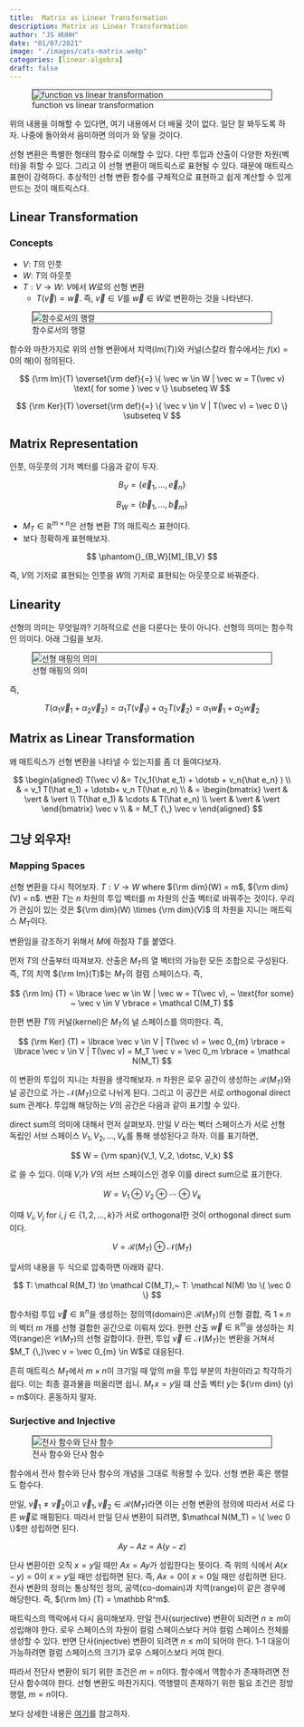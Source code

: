 ```yaml
---
title:  Matrix as Linear Transformation
description: Matrix as Linear Transformation
author: "JS HUHH"
date: "01/07/2021"
image: "./images/cats-matrix.webp"
categories: [linear-algebra]
draft: false
---
```

:::{layout="[-2, 10, -2]"}
![function vs linear transformation ](https://github.com/anarinsk/lostineconomics-v2-1/blob/master/images/linear-transform/matrix_func.png?raw=true){ style="margin: auto; display: block; border:1px solid #2d2d2d;"}
:::

위의 내용을 이해할 수 있다면, 여기 내용에서 더 배울 것이 없다. 일단 잘 봐두도록 하자. 나중에 돌아와서 음미하면 의미가 와 닿을 것이다. 

선형 변환은 특별한 형태의 함수로 이해할 수 있다. 다만 투입과 산출이 다양한 차원(벡터)을 취할 수 있다. 그리고 이 선형 변환이 매트릭스로 표현될 수 있다. 때문에 매트릭스 표현이 강력하다. 추상적인 선형 변환 함수를 구체적으로 표현하고 쉽게 계산할 수 있게 만드는 것이 매트릭스다. 

## Linear Transformation 

### Concepts 

- $V$: $T$의 인풋 
- $W$: $T$의 아웃풋 
- $T: V \to W$: $V$에서 $W$로의 선형 변환 
	- $T(\vec v) = \vec w$. 즉, $\vec v \in V$를 $\vec w \in W$로 변환하는 것을 나타낸다. 

:::{layout="[-2, 10, -2]"}
![함수로서의 행렬](https://github.com/anarinsk/lostineconomics-v2-1/blob/master/images/linear-transform/matrix_func_fig.png?raw=true){ style="margin: auto; display: block; border:1px solid #2d2d2d;"}
:::

함수와 마찬가지로 위의 선형 변환에서 치역(Im($T$))와 커널(스칼라 함수에서는 $f(x) = 0$의 해)이 정의된다. 

$$
{\rm Im}(T) \overset{\rm def}{=} \{ \vec w \in W | \vec w = T(\vec v) \text{ for some } \vec v \} \subseteq W
$$

$$
{\rm Ker}(T) \overset{\rm def}{=} \{ \vec v \in V | T(\vec v) = \vec 0 \} \subseteq V
$$

## Matrix Representation 

인풋, 아웃풋의 기저 벡터를 다음과 같이 두자. 

$$
B_V = \{ \vec e_1, \dotsc, \vec e_n \}
$$

$$
B_W = \{ \vec b_1, \dotsc, \vec b_m \}
$$

- $M_T \in \mathbb R^{m \times n}$은 선형 변환 $T$의 매트릭스 표현이다. 
- 보다 정확하게 표현해보자. 

$$
\phantom{}_{B_W}[M]_{B_V}
$$

즉, $V$의 기저로 표현되는 인풋을 $W$의 기저로 표현되는 아웃풋으로 바꿔준다. 

## Linearity 

선형의 의미는 무엇일까? 기하적으로 선을 다룬다는 뜻이 아니다. 선형의 의미는 함수적인 의미다. 아래 그림을 보자. 

:::{layout="[-2, 10, -2]"}
![선형 매핑의 의미](https://github.com/anarinsk/lostineconomics-v2-1/blob/master/images/linear-transform/linearity.png?raw=true){ style="margin: auto; display: block; border:1px solid #2d2d2d;"}
:::

즉, 

$$
T(\alpha_1 \vec v_1 + \alpha_2 \vec v_2) = \alpha_1 T(\vec v_1) + \alpha_2 T(\vec v_2) = \alpha_1 \vec w_1 + \alpha_2 \vec w_2 
$$ 

## Matrix as Linear Transformation

왜 매트릭스가 선형 변환을 나타낼 수 있는지를 좀 더 들여다보자. 

$$
\begin{aligned}
T(\vec v)  &=  T(v_1{\hat e_1} + \dotsb + v_n{\hat e_n} ) \\
& =  v_1 T(\hat e_1) + \dotsb+ v_n T(\hat e_n)  \\
& = 
\begin{bmatrix}
\vert & \vert & \vert \\
T(\hat e_1) & \cdots & T(\hat e_n) \\
\vert & \vert & \vert
\end{bmatrix} \vec v \\
& = M_T {\,} \vec v
\end{aligned}
$$

## 그냥 외우자! 

### Mapping Spaces 

선형 변환을 다시 적어보자. $T: V \to W$ where ${\rm dim}(W) = m$, ${\rm dim}(V) = n$. 변환 $T$는 $n$ 차원의 투입 벡터를 $m$ 차원의 산출 벡터로 바꿔주는 것이다. 우리가 관심이 있는 것은 ${\rm dim}(W) \times {\rm dim}(V)$ 의 차원을 지니는 매트릭스 $M_T$이다. 

:::{ .column-margin }
변환임을 강조하기 위해서 $M$에 하첨자 $T$를 붙였다. 
:::

먼저 $T$의 산출부터 따져보자. 산출은 $M_T$의 열 벡터의 가능한 모든 조합으로 구성된다. 즉, $T$의 치역 ${\rm Im}(T)$는 $M_T$의 컬럼 스페이스다. 즉, 

$$
{\rm Im} (T) = \lbrace \vec w \in W | \vec w = T(\vec v), ~ \text{for some} ~ \vec v \in V \rbrace = \mathcal C(M_T)
$$

한편 변환 $T$의 커널(kernel)은 $M_T$의 널 스페이스를 의미한다. 즉, 

$$
{\rm Ker} (T) = \lbrace \vec v \in V | T(\vec v) = \vec 0_{m} \rbrace = \lbrace \vec v \in V | T(\vec v) = M_T \vec v = \vec 0_m \rbrace = \mathcal N(M_T)
$$

이 변환의 투입이 지니는 차원을 생각해보자. $n$ 차원은 로우 공간이 생성하는 $\mathcal R (M_T)$와 널 공간으로 가는 $\mathcal N(M_T)$으로 나뉘게 된다. 그리고 이 공간은 서로 orthogonal direct sum 관계다. 투입해 해당하는 $V$의 공간은 다음과 같이 표기할 수 있다. 

:::{ .column-margin }
direct sum의 의미에 대해서 먼저 살펴보자. 만일 $V$ 라는 벡터 스페이스가 서로 선형 독립인 서브 스페이스 $V_1, V_2, \dotsc, V_k$를 통해 생성된다고 하자. 이를 표기하면, 

$$
W = {\rm span}(V_1, V_2, \dotsc, V_k)
$$

로 쓸 수 있다. 이때 $V_i$가 $V$의 서브 스페이스인 경우 이를 direct sum으로 표기한다. 

$$
W = V_1 \oplus V_2 \oplus \dotsb \oplus V_k
$$

이때 $V_i, V_j$ for $i, j \in \lbrace 1, 2, \dotsc, k \rbrace$가 서로 orthogonal한 것이 orthogonal direct sum이다. 
:::

$$
V = \mathcal R (M_T) \oplus \mathcal N (M_T)
$$

앞서의 내용을 두 식으로 압축하면 아래와 같다. 

$$
T: \mathcal R(M_T) \to \mathcal C(M_T),~  
T: \mathcal N(M) \to \{ \vec 0 \}
$$

함수처럼 투입 $\vec v \in \mathbb R^n$을 생성하는 정의역(domain)은 $\mathcal R(M_T)$의 선형 결합, 즉 $1 \times n$의 벡터 $m$ 개를 선형 결합한 공간으로 이뤄져 있다. 한편 산출 $\vec w \in \mathbb R^m$을 생성하는 치역(range)은 $\mathcal C(M_T)$의 선형 걸합이다. 한편, 투입 $\vec v \in \mathcal N(M_T)$는 변환을 거쳐서 $M_T {\,}\vec v = \vec 0_{m} \in W$로 대응된다. 

:::{ .column-margin }
흔히 매트릭스 $M_T$에서 $m \times n$이 크기일 때 앞의 $m$을 투입 부분의 차원이라고 착각하기 쉽다. 이는 최종 결과물을 떠올리면 쉽니. $M_t{\,}x = y$일 떄 산출 벡터 $y$는 ${\rm dim} (y) = m$이다. 혼동하지 말자. 
:::

### Surjective and Injective 

:::{layout="[-2, 10, -2]"}
![전사 함수와 단사 함수](https://github.com/anarinsk/lostineconomics-v2-1/blob/master/images/linear-transform/sur_inj.png?raw=true){ style="margin: auto; display: block; border:1px solid #2d2d2d;"}
:::

함수에서 전사 함수와 단사 함수의 개념을 그대로 적용할 수 있다. 선형 변환 혹은 행렬도 함수다. 

만일, $\vec v_1 \neq \vec v_2$이고 $\vec v_1, \vec v_2 \in \mathcal R(M_T)$라면 이는 선형 변환의 정의에 따라서 서로 다른 $\vec w$로 매핑된다. 따라서 만일 단사 변환이 되려면, $\mathcal N(M_T) = \{ \vec 0 \}$만 성립하면 된다. 

$$
Ay - Az = A(y-z)
$$

단사 변환이란 오직 $x = y$일 때만 $Ax = Ay$가 성립한다는 뜻이다. 즉 위의 식에서 $A(x-y) = 0$이 $x=y$일 때만 성립하면 된다. 즉, $A x = 0$이 $x=0$일 때만 성립하면 된다. 전사 변환의 정의는 통상적인 정의, 공역(co-domain)과 치역(range)이 같은 경우에 해당한다. 즉, ${\rm Im} (T) = \mathbb R^m$. 

매트릭스의 맥락에서 다시 음미해보자. 만일 전사(surjective) 변환이 되려면 $n \geq m$이 성립해야 한다. 로우 스페이스의 차원이 컬럼 스페이스보다 커야 컬럼 스페이스 전체를 생성할 수 있다. 반면 단사(injective) 변환이 되려면 $n \leq m$이 되어야 한다. 1-1 대응이 가능하려면 컬럼 스페이스의 크기가 로우 스페이스보다 커여 한다.

따라서 전단사 변환이 되기 위한 조건은 $m=n$이다. 함수에서 역함수가 존재하려면 전단사 함수여야 한다. 선형 변환도 마찬가지다. 역행렬이 존재하기 위한 필요 조건은 정방 행렬,  $m=n$이다. 

보다 상세한 내용은 [여기](https://textbooks.math.gatech.edu/ila/one-to-one-onto.html)를 참고하자. 